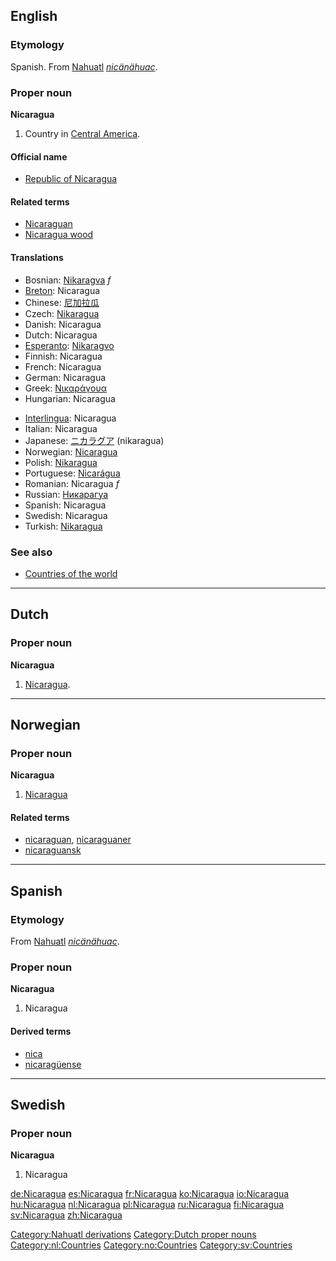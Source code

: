 {{wikipedia}}
==English==

===Etymology===
Spanish. From [[Nahuatl]] ''[[nicänähuac]]''.

===Proper noun===
'''Nicaragua'''

# Country in [[Central America]].

====Official name====
*[[Republic of Nicaragua]]

====Related terms====
*[[Nicaraguan]]
*[[Nicaragua wood]]

====Translations====
{{top}}
*Bosnian: [[Nikaragva]] ''f''
*[[Breton]]: Nicaragua
*Chinese: [[尼加拉瓜]]
*Czech: [[Nikaragua]]
*Danish: Nicaragua
*Dutch: Nicaragua
*[[Esperanto]]: [[Nikaragvo]]
*Finnish: Nicaragua
*French: Nicaragua
*German: Nicaragua
*Greek: [[Νικαράγουα]]
*Hungarian: Nicaragua
{{mid}}
*[[Interlingua]]: Nicaragua
*Italian: Nicaragua
*Japanese: [[ニカラグア]] (nikaragua)
*Norwegian: [[#Norwegian|Nicaragua]]
*Polish: [[Nikaragua]]
*Portuguese: [[Nicarágua]]
*Romanian: Nicaragua ''f''
*Russian: [[Никарагуа]]
*Spanish: Nicaragua
*Swedish: Nicaragua
*Turkish: [[Nikaragua]]
{{bottom}}

===See also===
*[[Countries of the world]]

[[Category:Nahuatl derivations]]

----

==Dutch==
===Proper noun===
'''Nicaragua''' {{n}}
# [[#English|Nicaragua]].

[[Category:Dutch proper nouns]]
[[Category:nl:Countries]]

----

==Norwegian==

===Proper noun===
[[Category:no:Countries]]
'''Nicaragua'''

# [[#English|Nicaragua]]

====Related terms====
*[[nicaraguan]], [[nicaraguaner]]
*[[nicaraguansk]]

----

==Spanish==

===Etymology===
From [[Nahuatl]] ''[[nicänähuac]]''.

===Proper noun===
'''Nicaragua'''

# Nicaragua

====Derived terms====
*[[nica]]
*[[nicaragüense]]

----

==Swedish==

===Proper noun===
'''Nicaragua'''

# Nicaragua

[[Category:sv:Countries]]

[[de:Nicaragua]]
[[es:Nicaragua]]
[[fr:Nicaragua]]
[[ko:Nicaragua]]
[[io:Nicaragua]]
[[hu:Nicaragua]]
[[nl:Nicaragua]]
[[pl:Nicaragua]]
[[ru:Nicaragua]]
[[fi:Nicaragua]]
[[sv:Nicaragua]]
[[zh:Nicaragua]]